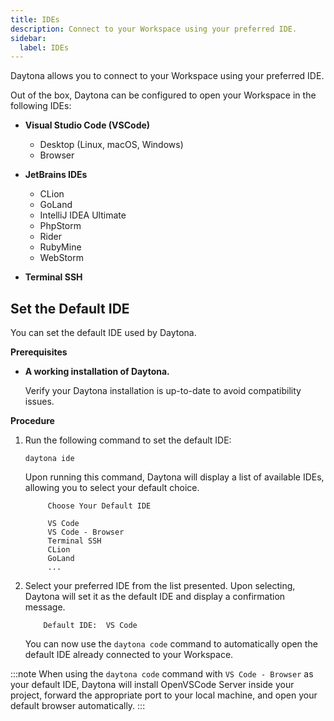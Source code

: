 ```yaml
---
title: IDEs
description: Connect to your Workspace using your preferred IDE.
sidebar:
  label: IDEs
---
```



Daytona allows you to connect to your Workspace using your preferred IDE.

Out of the box, Daytona can be configured to open your Workspace in the following IDEs:

- **Visual Studio Code (VSCode)**

  - Desktop (Linux, macOS, Windows)
  - Browser

- **JetBrains IDEs**
  - CLion
  - GoLand
  - IntelliJ IDEA Ultimate
  - PhpStorm
  - Rider
  - RubyMine
  - WebStorm

- **Terminal SSH**

## Set the Default IDE

You can set the default IDE used by Daytona.

**Prerequisites**

- **A working installation of Daytona.**

  Verify your Daytona installation is up-to-date to avoid compatibility issues.

**Procedure**

1. Run the following command to set the default IDE:

   ```shell
   daytona ide
   ```

   Upon running this command, Daytona will display a list of available IDEs, allowing you to select your default choice.

   ```text
        Choose Your Default IDE

        VS Code
        VS Code - Browser
        Terminal SSH
        CLion
        GoLand
        ...
   ```

2. Select your preferred IDE from the list presented. Upon selecting, Daytona will set it as the default IDE and display a confirmation message.

   ```text
       Default IDE:  VS Code
   ```

   You can now use the `daytona code` command to automatically open the default IDE already connected to your Workspace.

:::note
When using the `daytona code` command with `VS Code - Browser` as your default IDE, Daytona will install OpenVSCode Server inside your project, forward the appropriate port to your local machine, and open your default browser automatically.
:::
